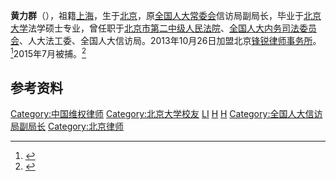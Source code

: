 {{expand|time=2015-07-12T13:52:20+00:00}}
'''黄力群'''（{{bd|1957年|4月20日||}}），祖籍[[上海|上海]]，生于[[北京|北京]]，原[[全国人大常委会|全国人大常委会]]信访局副局长，毕业于[[北京大学|北京大学]]法学硕士专业，曾任职于[[北京市第二中级人民法院|北京市第二中级人民法院]]、[[全国人大内务司法委员会|全国人大内务司法委员会]]、人大法工委、全国人大信访局。2013年10月26日加盟北京[[锋锐律师事务所|锋锐律师事务所]]。<ref>{{cite news|url=http://news.qingdaomedia.com/system/2013/10/26/010792327.shtml|title=人大信访局原副局长辞职做律师 称原因不便透露|publisher=青岛网络电视台|author=京华时报|date=2013-10-26|accessdate=2015-07-12}}</ref>2015年7月被捕。<ref>{{cite news |author=人民日报 |title=北京锋锐律师事务所被查揭开“维权”黑幕 |url=http://money.163.com/api/15/0712/08/AUAEUKB700254U80.html |work=网易财经 |publisher=网易 |date=2015-07-12 |accessdate=2015-07-12 |archive-url=https://web.archive.org/web/20160305090102/http://money.163.com/api/15/0712/08/AUAEUKB700254U80.html |archive-date=2016-03-05 |dead-url=yes }}</ref>

== 参考资料 ==
{{reflist}}

{{DEFAULTSORT:H黄}}
[[Category:中国维权律师|Category:中国维权律师]]
[[Category:北京大学校友|Category:北京大学校友]]
[[Category:黄姓|LI]]
[[Category:上海人|H]]
[[Category:北京人|H]]
[[Category:全国人大信访局副局长|Category:全国人大信访局副局长]]
[[Category:北京律师|Category:北京律师]]